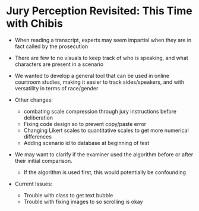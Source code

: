 # Jury Perception Revisited: This Time with Chibis {#study2}

- When reading a transcript, experts may seem impartial when they are in fact called by the prosecution
- There are few to no visuals to keep track of who is speaking, and what characters are present in a scenario
- We wanted to develop a general tool that can be used in online courtroom studies, making it easier to track sides/speakers, and with versatility in terms of race/gender

- Other changes: 
  - combating scale compression through jury instructions before deliberation
  - Fixing code design so to prevent copy/paste error
  - Changing Likert scales to quantitative scales to get more numerical differences
  - Adding scenario id to database at beginning of test
  
- We may want to clarify if the examiner used the algorithm before or after their initial comparison.
  - If the algorithm is used first, this would potentially be confounding
- Current Issues:
  - Trouble with class to get text bubble
  - Trouble with fixing images to so scrolling is okay